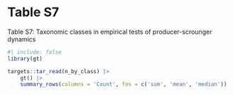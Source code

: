 # Table S7

Table S7: Taxonomic classes in empirical tests of producer-scrounger dynamics

```r
#| include: false
library(gt)
```

```r
targets::tar_read(n_by_class) |>
	gt() |>
	summary_rows(columns = 'Count', fns = c('sum', 'mean', 'median'))
```
